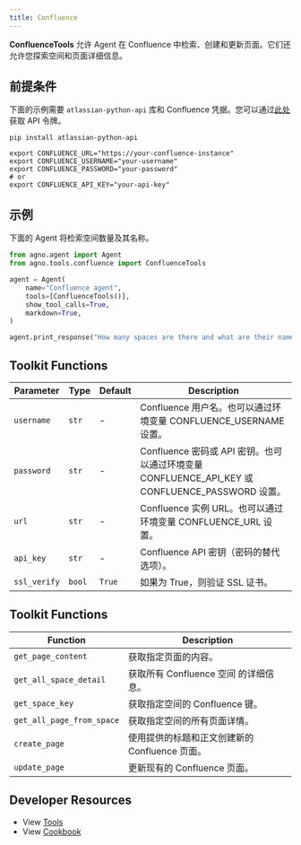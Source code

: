 ```yaml
---
title: Confluence
---
```


**ConfluenceTools** 允许 Agent 在 Confluence 中检索、创建和更新页面。它们还允许您探索空间和页面详细信息。

## 前提条件

下面的示例需要 `atlassian-python-api` 库和 Confluence 凭据。您可以通过[此处](https://id.atlassian.com/manage-profile/security)获取 API 令牌。

```shell
pip install atlassian-python-api
```

```shell
export CONFLUENCE_URL="https://your-confluence-instance"
export CONFLUENCE_USERNAME="your-username"
export CONFLUENCE_PASSWORD="your-password"
# or
export CONFLUENCE_API_KEY="your-api-key"
```

## 示例
下面的 Agent 将检索空间数量及其名称。

```python
from agno.agent import Agent
from agno.tools.confluence import ConfluenceTools

agent = Agent(
    name="Confluence agent",
    tools=[ConfluenceTools()],
    show_tool_calls=True,
    markdown=True,
)

agent.print_response("How many spaces are there and what are their names?")
```

## Toolkit Functions

| Parameter | Type     | Default | Description                                                                                                                    |
| --------- | -------- | ------- | ------------------------------------------------------------------------------------------------------------------------------ |
| `username`| `str`    | -  | Confluence 用户名。也可以通过环境变量 CONFLUENCE_USERNAME 设置。                                           |
| `password`| `str`    | -  | Confluence 密码或 API 密钥。也可以通过环境变量 CONFLUENCE_API_KEY 或 CONFLUENCE_PASSWORD 设置。       |
| `url`     | `str`    | -  | Confluence 实例 URL。也可以通过环境变量 CONFLUENCE_URL 设置。                                            |
| `api_key` | `str`    | -  | Confluence API 密钥（密码的替代选项）。                                                                                 |
| `ssl_verify` | `bool`    | `True`  | 如果为 True，则验证 SSL 证书。                                                                                 |

## Toolkit Functions

| Function                                                         | Description                                                                                                                                         |
| ---------------------------------------------------------------- | --------------------------------------------------------------------------------------------------------------------------------------------------- |
| `get_page_content` | 获取指定页面的内容。                                |
| `get_all_space_detail`                                         | 获取所有 Confluence 空间 的详细信息。                                                     |
| `get_space_key`                                 | 获取指定空间的 Confluence 键。                                                        |
| `get_all_page_from_space`                       | 获取指定空间的所有页面详情。                                                     |
| `create_page` | 使用提供的标题和正文创建新的 Confluence 页面。       |
| `update_page`               | 更新现有的 Confluence 页面。                                    |

## Developer Resources

- View [Tools](https://github.com/agno-agi/agno/blob/main/libs/agno/agno/tools/confluence.py)
- View [Cookbook](https://github.com/agno-agi/agno/blob/main/cookbook/tools/confluence.py)